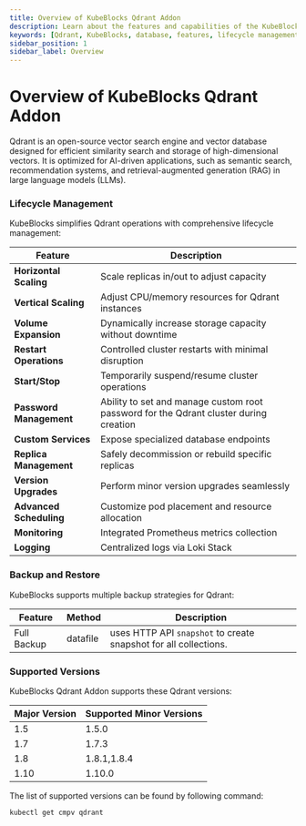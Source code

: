 ```yaml
---
title: Overview of KubeBlocks Qdrant Addon
description: Learn about the features and capabilities of the KubeBlocks Qdrant addon, including deployment topologies, lifecycle management, backup and restore, and supported versions.
keywords: [Qdrant, KubeBlocks, database, features, lifecycle management, backup, restore]
sidebar_position: 1
sidebar_label: Overview
---
```


# Overview of KubeBlocks Qdrant Addon

Qdrant is an open-source vector search engine and vector database designed for efficient similarity search and storage of high-dimensional vectors. It is optimized for AI-driven applications, such as semantic search, recommendation systems, and retrieval-augmented generation (RAG) in large language models (LLMs).

### Lifecycle Management

KubeBlocks simplifies Qdrant operations with comprehensive lifecycle management:

| Feature                      | Description                                                                 |
|------------------------------|-----------------------------------------------------------------------------|
| **Horizontal Scaling**       | Scale replicas in/out to adjust capacity                                   |
| **Vertical Scaling**         | Adjust CPU/memory resources for Qdrant instances                       |
| **Volume Expansion**         | Dynamically increase storage capacity without downtime                     |
| **Restart Operations**       | Controlled cluster restarts with minimal disruption                        |
| **Start/Stop**               | Temporarily suspend/resume cluster operations                              |
| **Password Management**      | Ability to set and manage custom root password for the Qdrant cluster during creation |
| **Custom Services**          | Expose specialized database endpoints                                      |
| **Replica Management**       | Safely decommission or rebuild specific replicas                          |
| **Version Upgrades**         | Perform minor version upgrades seamlessly                                  |
| **Advanced Scheduling**      | Customize pod placement and resource allocation                           |
| **Monitoring**               | Integrated Prometheus metrics collection                                  |
| **Logging**                  | Centralized logs via Loki Stack                                           |


### Backup and Restore

KubeBlocks supports multiple backup strategies for Qdrant:

| Feature           | Method          | Description |
|-------------|--------|------------|
| Full Backup | datafile | uses HTTP API `snapshot` to create snapshot for all collections. |

### Supported Versions

KubeBlocks Qdrant Addon supports these Qdrant versions:

| Major Version | Supported Minor Versions       |
|---------------|--------------------------------|
| 1.5 | 1.5.0 |
| 1.7 | 1.7.3 |
| 1.8 | 1.8.1,1.8.4 |
| 1.10| 1.10.0 |

The list of supported versions can be found by following command:
```bash
kubectl get cmpv qdrant
```
